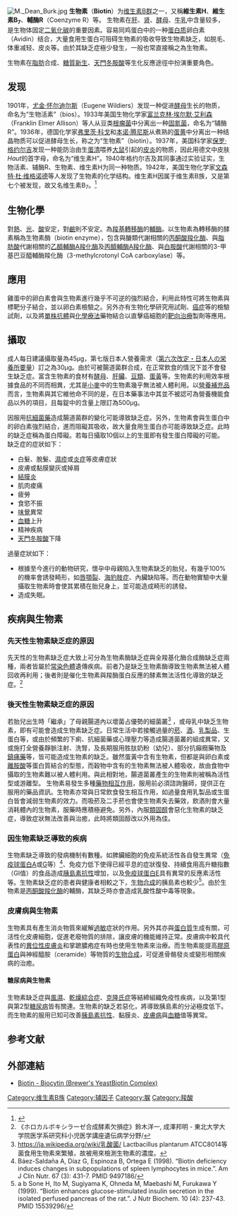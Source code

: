 {{noteTA|G1=Lifesciences}}
{{chembox
| verifiedrevid = 408554402
|   Name = Biotin
|   Reference=<ref>''[[Merck_Index|Merck Index]]'', 11th Edition, '''1244'''.</ref>
|   ImageFile = Biotin structure JA.png
|   ImageSize = 250px
|   ImageFile1 = Biotin-3D-balls.png
|   ImageSize2 = 250px
|   IUPACName=5-[(3a''S'',4''S'',6a''R'')-2-oxohexahydro-1''H''-thieno[3,4-''d'']imidazol-4-yl]pentanoic acid
|   OtherNames = 维生素B<sub>7</sub>；维生素H；辅酶R
| Section1 = {{Chembox Identifiers
|   SMILES = O=C1N[C@@H]2[C@@H](SC[C@@H]2N1)CCCCC(=O)O
|   UNII_Ref = {{fdacite|correct|FDA}}
| UNII = 6SO6U10H04
| KEGG_Ref = {{keggcite|correct|kegg}}
| KEGG = D00029
| InChI = 1/C10H16N2O3S/c13-8(14)4-2-1-3-7-9-6(5-16-7)11-10(15)12-9/h6-7,9H,1-5H2,(H,13,14)(H2,11,12,15)/t6-,7-,9-/m0/s1
|   InChIKey = YBJHBAHKTGYVGT-ZKWXMUAHBB
| SMILES1 = C1[C@H]2[C@@H]([C@@H](S1)CCCCC(=O)O)NC(=O)N2
| ChEMBL_Ref = {{ebicite|correct|EBI}}
| ChEMBL = 857
| StdInChI_Ref = {{stdinchicite|correct|chemspider}}
| StdInChI = 1S/C10H16N2O3S/c13-8(14)4-2-1-3-7-9-6(5-16-7)11-10(15)12-9/h6-7,9H,1-5H2,(H,13,14)(H2,11,12,15)/t6-,7-,9-/m0/s1
| StdInChIKey_Ref = {{stdinchicite|correct|chemspider}}
| StdInChIKey = YBJHBAHKTGYVGT-ZKWXMUAHSA-N
| CASNo = 58-85-5
|    CASNo_Ref = {{cascite|correct|CAS}}
|   PubChem = 171548
|   ChemSpiderID_Ref = {{chemspidercite|correct|chemspider}}
| ChemSpiderID = 149962
|   RTECS =
  }}
| Section2 = {{Chembox Properties
|   C=10|H=16|N=2|O=3|S=1
|   Appearance = 白色针状晶体
|   Solubility = 22 mg/100 mL
|   MeltingPt = 232-233 °C
}}
}}
[[File:M._Dean_Burk.jpg|thumb]]
'''生物素'''（'''Biotin'''）为[[维生素B群|维生素B群]]之一，又稱'''維生素H'''、'''維生素B<sub>7</sub>'''、'''輔酶R'''（Coenzyme R）等。
生物素在[[肝|肝]]、[[肾|肾]]、[[酵母|酵母]]、[[牛乳|牛乳]]中含量较多，是生物体固定[[二氧化碳|二氧化碳]]的重要因素。容易同鸡蛋白中的一种[[蛋白质|蛋白质]]卵白素（Avidin）结合，大量食用生蛋白可阻碍生物素的吸收导致生物素缺乏，如脱毛、体重减轻、皮炎等。由於其缺乏症極少發生，一般也常直接稱之為生物素。

生物素在[[脂肪|脂肪]]合成、[[糖質新生|糖質新生]]、[[天門冬胺酸|天門冬胺酸]]等生化反應途徑中扮演重要角色。

==发现==
1901年，[[尤金·怀尔迪尔斯|尤金·怀尔迪尔斯]]（Eugene Wildiers）发现一种促进[[酵母|酵母]]生长的物质，命名为“生物活素”（bios）。1933年美国生物化学家[[富兰克林·埃尔默·艾利森|富兰克林·埃尔默·艾利森]]（Franklin Elmer Allison）等人从豆类[[根瘤菌|根瘤菌]]中分离出一种[[固氮菌|固氮菌]]，命名为“辅酶R”。1936年，德国化学家[[弗里茨·科戈|弗里茨·科戈]]和[[本诺·腾尼斯|本诺·腾尼斯]]从煮熟的[[蛋黄|蛋黄]]中分离出一种结晶物质可以促进酵母生长，称之为“生物素”（biotin）。1937年，美国科学家[[保罗·格约尔吉|保罗·格约尔吉]]发现一种能防治由生[[蛋清|蛋清]]喂养[[大鼠|大鼠]]引起的[[皮炎|皮炎]]的物质，因此用德文中皮肤''Haut''的首字母，命名为“维生素H”。1940年格约尔吉及其同事通过实验证实，生物活素、辅酶R、生物素、维生素H为同一种物质。1942年，美国生物化学家[[文森特·杜·维格诺德|文森特·杜·维格诺德]]等人发现了生物素的化学结构。维生素H因属于维生素B族，又是第七个被发现，故又名维生素B<sub>7</sub>。<ref>{{cite journal |author1=赵云茜 |title=探索维生素命名的奥秘 |journal=中国科技术语 |date=2017 |volume=19 |issue=4 |pages=70-75 |url=http://www.term.org.cn/CN/abstract/abstract9677.shtml |accessdate=2018-09-03}}</ref>

==生物化學==
對[[熱|熱]]、[[光|光]]、[[酸|酸]]安定，對[[鹼|鹼]]則不安定。為[[羧基|羧基]][[轉移酶|轉移酶]]的[[輔酶|輔酶]]。以生物素為轉移酶的酵素稱為生物素酶（biotin enzyme），包含與醣類代謝相關的[[丙酮酸羧化酶|丙酮酸羧化酶]]、與[[脂肪酸|脂肪酸]]代謝相關的[[乙醯輔酶A羧化酶|乙醯輔酶A羧化酶]]及[[丙醯輔酶A羧化酶|丙醯輔酶A羧化酶]]、與[[白胺酸|白胺酸]]代謝相關的3-甲基巴豆醯輔酶羧化酶（3-methylcrotonyl CoA carboxylase）等。

==應用==
雞蛋中的卵白素會與生物素進行幾乎不可逆的強烈結合，利用此特性可將生物素與標靶分子結合，並以卵白素檢驗之。另外亦有生物化學研究用試劑、[[癌症|癌症]]等的檢驗試劑，以及將[[單株抗體|單株抗體]]與[[化學療法|化學療法]]藥物結合以直擊癌細胞的[[靶向治療|靶向治療]]製劑等應用。

==攝取==
成人每日建議攝取量為45μg，第七版日本人營養需求（[https://www.jstage.jst.go.jp/article/eiyogakuzashi1941/57/6/57_6_333/_article/-char/ja 第六次改定・日本人の栄養所要量]）訂之為30μg。由於可被腸道菌群合成，在正常飲食的情況下並不會發生缺乏症。富含生物素的食材有[[酵母|酵母]]、[[肝臟|肝臟]]、[[豆類|豆類]]、[[蛋黃|蛋黃]]等。生物素的利用效率根據食品的不同而相異，尤其是[[小麥|小麥]]中的生物素幾乎無法被人體利用。以[[營養補充品|營養補充品]]而言，生物素與其它維他命不同的是，在日本藥事法中其並不被認可為營養機能食品以外的項目，且每錠中的含量上限訂為500μg。

因服用[[抗細菌藥|抗細菌藥]]造成腸道菌群的變化可能導致缺乏症。另外，生物素會與生蛋白中的卵白素強烈結合，進而阻礙其吸收，故大量食用生蛋白亦可能導致缺乏症。此時的缺乏症稱為蛋白障礙。若每日攝取10個以上的生蛋即有發生蛋白障礙的可能。缺乏症的症狀如下：

*白髮、脫髮、[[濕疹|濕疹]]或[[炎症|炎症]]等皮膚症狀
*皮膚或黏膜變灰或掉屑
*[[結膜炎|結膜炎]]
*肌肉痠痛
*疲勞
*食慾不振
*[[味覺|味覺]]異常
*[[血糖|血糖]]上升
*精神疾病
*[[天門冬胺酸|天門冬胺酸]]下降

過量症狀如下：
*根據至今進行的動物研究，懷孕中母親陷入生物素缺乏的胎兒，有幾乎100%的機率會誘發畸形，如[[唇顎裂|唇顎裂]]、[[海豹肢症|海豹肢症]]、內臟缺陷等。而在動物實驗中大量攝取生物素時會使其累積在胎兒身上，並可能造成畸形的誘發。
*造成失眠。

==疾病與生物素==
=== 先天性生物素缺乏症的原因 ===
先天性的生物素缺乏症大致上可分為生物素酶缺乏症與全羧基化酶合成酶缺乏症兩種，兩者皆屬於[[常染色體|常染色體]]遺傳疾病。前者乃是缺乏生物素酶導致生物素無法被人體回收再利用；後者則是催化生物素與羧酶蛋白反應的酵素無法活性化導致的缺乏症。<ref>《ホロカルボキシラーゼ合成酵素欠損症》鈴木洋一, 成澤邦明 - 東北大学大学院医学系研究科小児医学講座遺伝病学分野/</ref>
=== 後天性生物素缺乏症的原因 ===
若胎兒出生時「繼承」了母親腸道內以壞菌占優勢的細菌叢<ref>https://ja.wikipedia.org/wiki/乳酸菌/ {{Wayback|url=https://ja.wikipedia.org/wiki/%E4%B9%B3%E9%85%B8%E8%8F%8C/ |date=20180821222243 }} Lactbacillus plantarum ATCC8014等菌食用生物素來繁殖，故被用來檢測生物素的濃度。</ref> ，或母乳中缺乏生物素，即有可能會造成生物素缺乏症。日常生活中若接觸過量的[[菸|菸]]、[[酒|酒]]、[[乳製品|乳製品]]、生蛋白等，或由於頻繁的下痢、抗細菌藥或心理壓力等造成腸道菌叢的組成異常，又或施打全營養靜脈注射、洗腎，及長期服用胜肽奶粉（幼兒）、部分抗癲癇藥物及[[鎮痛藥|鎮痛藥]]等，皆可能造成生物素的缺乏。雖然蛋黃中含有生物素，但都是與卵白素或[[離胺酸|離胺酸]]等蛋白質結合的型態，而穀物中含有的生物素無法被人體吸收，故由食物中攝取的生物素難以被人體利用。與此相對地，腸道菌叢產生的生物素則被稱為活性型或游離型。
生物素易發生多種[[藥物相互作用|藥物相互作用]]，服用前必須諮詢醫師，提供正在服用的藥品資訊。生物素亦常與日常飲食發生相互作用，如過量食用乳製品或生蛋白皆會減弱生物素的效力。而吸菸及二手菸也會使生物素失去藥效，飲酒則會大量消耗體內的生物素，服藥時應積極避免。另外，內服[[類固醇|類固醇]]會惡化生物素的缺乏症，導致症狀無法改善與治癒，此時將類固醇改以外用為佳。
=== 因生物素缺乏導致的疾病 ===
生物素缺乏導致的發病機制有數種。如脾臟細胞的免疫系統活性各自發生異常（[[免疫球蛋白A|免疫球蛋白A]]或[[:IgG|G]]等）<ref>Báez-Saldaña A, Díaz G, Espinoza B, Ortega E (1998). “Biotin deficiency induces changes in subpopulations of spleen lymphocytes in mice.”. Am J Clin Nutr. 67 (3): 431-7. PMID 9497186/</ref>、免疫力低下使得已經平息的症狀復發、持續食用高升糖指數（GI值）的食品造成[[胰島素抗性|胰島素抗性]]增加，以及[[免疫球蛋白E|免疫球蛋白E]]具有異常的反應素活性等。生物素缺乏症的患者與健康者相較之下，[[生物合成|生物合成]]的胰島素也較少<ref>a b Sone H, Ito M, Sugiyama K, Ohneda M, Maebashi M, Furukawa Y (1999). “Biotin enhances glucose-stimulated insulin secretion in the isolated perfused pancreas of the rat.”. J Nutr Biochem. 10 (4): 237-43. PMID 15539296/</ref>。由於生物素是[[丙酮酸羧化酶|丙酮酸羧化酶]]的輔酶，其缺乏時亦會造成乳酸性酸中毒等現象。
=== 皮膚病與生物素 ===
生物素具有產生消炎物質來緩解[[過敏|過敏]]症狀的作用。另外其亦與[[蛋白質|蛋白質]]生成有關，可活性化皮膚細胞，促進老廢物質的排除，讓皮膚的機能維持正常。皮膚病中較具代表性的[[異位性皮膚炎|異位性皮膚炎]]和掌蹠膿疱症有時也使用生物素來治療。而生物素能提高[[膠原蛋白|膠原蛋白]]與神經醯胺（ceramide）等物質的[[生物合成|生物合成]]，可促進骨骼發炎或變形相關疾病的治癒。
==== 糖尿病與生物素 ====
生物素缺乏症與[[風濕|風濕]]、[[乾燥綜合症|乾燥綜合症]]、[[克隆氏症|克隆氏症]]等結締組織免疫性疾病，以及第1型與第2型[[糖尿病|糖尿病]]皆有關連。生物素的缺乏若惡化，將導致胰島素的分泌極度低下。而生物素的服用已知可改善[[胰島素抗性|胰島素抗性]]、黏膜炎、[[皮膚病|皮膚病]]與[[血糖|血糖]]值等異常。

==参考文献==
{{reflist}}
== 外部連結 ==
* [https://web.archive.org/web/20061230054646/http://www.al-hikmah.org/biotin.asp Biotin - Biocytin (Brewer's YeastBiotin Complex)]

{{维生素}}
{{酶辅因子}}
[[Category:维生素B族|Category:维生素B族]]
[[Category:辅因子|Category:辅因子]]
[[Category:脲|Category:脲]]
[[Category:羧酸|Category:羧酸]]